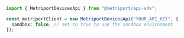 ```typescript
import { MetriportDevicesApi } from "@metriport/api-sdk";

const metriportClient = new MetriportDevicesApi("YOUR_API_KEY", {
  sandbox: false, // set to true to use the sandbox environment
});
```
